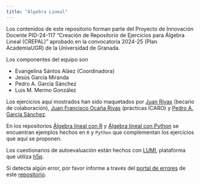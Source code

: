 ```yaml
---
title: "Álgebra Lineal"
---
```


Los contenidos de este repositorio forman parte del Proyecto de Innovación Docente PID-24-117 "Creación de Repositorio de Ejercicios para Álgebra Lineal (CREPAL)" aprobado en la convocatoria 2024-25 (Plan AcademiaUGR) de la Universidad de Granada.

Los componentes del equipo son 

- Evangelina Sántos Aláez (Coordinadora)
- Jesús García Miranda
- Pedro A. García Sánchez
- Luis M. Merino González


Los ejercicios aquí mostrados han sido maquetados por [Juan Rivas](https://github.com/MrRiversGit) (becario de colaboración), [Juan Francisco Ocaña Rivas](https://github.com/jfocana) (prácticas ÍCARO) y [Pedro A. García Sánchez](https://github.com/pedritomelenas).

En los repositorios <a href="https://github.com/pedritomelenas/R-algebra-lineal">Álgebra lineal con R</a> y <a href="https://github.com/pedritomelenas/Python-algebra-lineal">Álgebra lineal con Python</a> se encuentran ejemplos hechos en <code>R</code> y <code>Python</code> que complementan los ejercicios que aquí se proponen.

Los cuestionarios de autoevaluación están hechos con <a href="https://app.lumi.education/">LUMI</a>, plataforma que utiliza <a href="https://h5p.org/">h5p</a>.

Si detecta algún error, por favor informe a través del <a href="https://github.com/pedritomelenas/CREPAL/issues">portal de errores</a> de este <a href="https://github.com/pedritomelenas/CREPAL">repositorio</a>.
